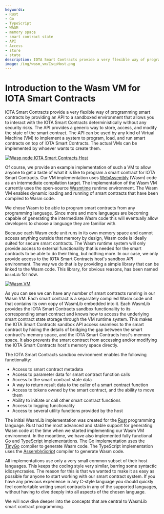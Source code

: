 ```yaml
---
keywords:
- Rust
- Go
- TypeScript
- WASM
- memory space
- smart contract state
- API
- Access
- store
- state
description: IOTA Smart Contracts provide a very flexible way of programming smart contracts by providing an API to a sandboxed environment that allows you to interact with IOTA Smart Contracts deterministically without any security risks.
image: /img/wasm_vm/IscpHost.png
---
```

# Introduction to the Wasm VM for IOTA Smart Contracts

IOTA Smart Contracts provide a very flexible way of
programming smart contracts by providing an API to a sandboxed environment
that allows you to interact with the IOTA Smart Contracts deterministically without any security risks.
The API provides a generic way to store, access, and modify the state of the smart
contract. The API can be used by any kind of Virtual Machine (VM) to implement a system to
program, load, and run smart contracts on top of IOTA Smart Contracts. The actual VMs can be
implemented by whoever wants to create them.

[![Wasp node IOTA Smart Contracts Host](/img/wasm_vm/IscpHost.png)](/img/wasm_vm/IscpHost.png)

Of course, we provide an example implementation of such a VM to allow anyone to get
a taste of what it is like to program a smart contract for IOTA Smart Contracts. Our VM implementation
uses [WebAssembly](https://webassembly.org/) (Wasm) code as an intermediate compilation
target. The implementation of the Wasm VM currently uses the open-source
[Wasmtime](https://wasmtime.dev/) runtime environment. The Wasm VM enables dynamic
loading and running of smart contracts that have been compiled to Wasm code.

We chose Wasm to be able to program smart contracts from any programming language. Since
more and more languages are becoming capable of generating the intermediate Wasm code this
will eventually allow developers to choose a language they are familiar with.

Because each Wasm code unit runs in its own memory space and cannot access anything
outside that memory by design, Wasm code is ideally suited for secure smart contracts.
The Wasm runtime system will only provide access to external functionality that is needed
for the smart contracts to be able to do their thing, but nothing more. In our case, we
only provide access to the IOTA Smart Contracts host's sandbox API environment. The way we do that is by
providing a simple library that can be linked to the Wasm code. This library, for
obvious reasons, has been named `WasmLib` for now.

[![Wasm VM](/img/wasm_vm/WasmVM.png)](/img/wasm_vm/WasmVM.png)

As you can see we can have any number of smart contracts running in our Wasm VM. Each
smart contract is a separately compiled Wasm code unit that contains its own copy of
WasmLib embedded into it. Each WasmLib provides the IOTA Smart Contracts sandbox functionality to its
corresponding smart contract and knows how to access the underlying smart contract state
storage through the VM runtime system. This makes the IOTA Smart Contracts sandbox API access seamless to the
smart contract by hiding the details of bridging the gap between the smart contract's
memory space, and the IOTA Smart Contracts host's memory space. It also prevents the smart contract from
accessing and/or modifying the IOTA Smart Contracts host's memory space directly.

The IOTA Smart Contracts sandbox environment enables the following functionality:

- Access to smart contract metadata
- Access to parameter data for smart contract function calls
- Access to the smart contract state data
- A way to return result data to the caller of a smart contract function
- Access to tokens owned by the smart contract, and the ability to move them
- Ability to initiate or call other smart contract functions
- Access to logging functionality
- Access to several utility functions provided by the host

The initial WasmLib implementation  was created for the [Rust](https://www.rust-lang.org/)
programming language. Rust had the most advanced and stable support for generating Wasm
code at the time when we started implementing our Wasm VM environment. In the meantime, we
have also implemented fully functional [Go](https://golang.org/) and
[TypeScript](https://www.typescriptlang.org/) implementations.
The Go implementation uses the [TinyGo](https://tinygo.org/) compiler to generate Wasm
code.
The TypeScript implementation uses the [AssemblyScript](https://www.assemblyscript.org/)
compiler to generate Wasm code.

All implementations use only a very small common subset of their host languages. This
keeps the coding style very similar, barring some syntactic idiosyncrasies. The reason for
this is that we wanted to make it as easy as possible for anyone to start working with our
smart contract system. If you have any previous experience in any C-style language you
should quickly feel comfortable writing smart contracts in any of the supported
languages, without having to dive deeply into all aspects of the chosen language.

We will now dive deeper into the concepts that are central to WasmLib smart contract
programming.

